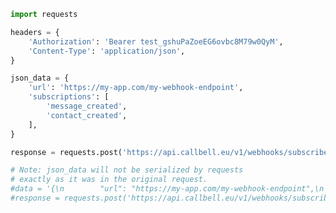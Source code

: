```python
import requests

headers = {
    'Authorization': 'Bearer test_gshuPaZoeEG6ovbc8M79w0QyM',
    'Content-Type': 'application/json',
}

json_data = {
    'url': 'https://my-app.com/my-webhook-endpoint',
    'subscriptions': [
        'message_created',
        'contact_created',
    ],
}

response = requests.post('https://api.callbell.eu/v1/webhooks/subscribe', headers=headers, json=json_data)

# Note: json_data will not be serialized by requests
# exactly as it was in the original request.
#data = '{\n        "url": "https://my-app.com/my-webhook-endpoint",\n        "subscriptions": ["message_created", "contact_created"]\n  }'
#response = requests.post('https://api.callbell.eu/v1/webhooks/subscribe', headers=headers, data=data)

```